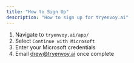 ```yaml
---
title: "How to Sign Up"
description: "How to sign up for tryenvoy.ai"
---
```


1. Navigate to `tryenvoy.ai/app/` 
2. Select `Continue with Microsoft` 
3. Enter your Microsoft credentials
4. Email [drew@tryenvoy.ai](mailto:drew@tryenvoy.ai) once complete